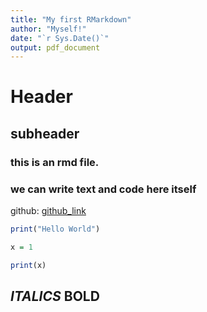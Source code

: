 ---
title: "My first RMarkdown"
author: "Myself!"
date: "`r Sys.Date()`"
output: pdf_document
---

# Header
## subheader
### this is an rmd file. 
### we can write text and code here itself
github: [github_link](https://github.com/Hasnain-3764/Temporary_proj_initially_not_under_vc)

 
```{r}
print("Hello World")
```

```{r}
x = 1
```

```{r}
print(x)
```


## *ITALICS* **BOLD**

